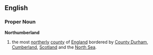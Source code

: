 ==English==
===Proper Noun===
'''Northumberland'''
{{wikipedia}}
# the most [[northerly]] [[county]] of [[England]] bordered by [[County Durham]], [[Cumberland]], [[Scotland]] and the [[North Sea]].